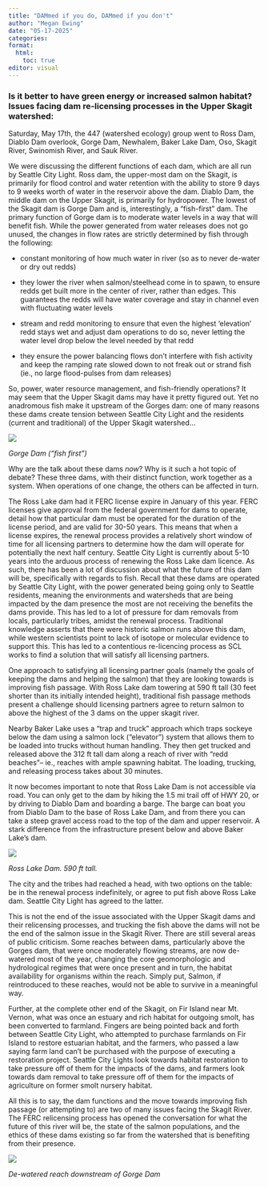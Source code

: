 ```yaml
---
title: "DAMmed if you do, DAMmed if you don't"
author: "Megan Ewing"
date: "05-17-2025"
categories: 
format: 
  html:
    toc: true
editor: visual
---
```


### Is it better to have green energy or increased salmon habitat? Issues facing dam re-licensing processes in the Upper Skagit watershed:

Saturday, May 17th, the 447 (watershed ecology) group went to Ross Dam, Diablo Dam overlook, Gorge Dam, Newhalem, Baker Lake Dam, Oso, Skagit River, Swinomish River, and Sauk River.

We were discussing the different functions of each dam, which are all run by Seattle City Light. Ross dam, the upper-most dam on the Skagit, is primarily for flood control and water retention with the ability to store 9 days to 9 weeks worth of water in the reservoir above the dam. Diablo Dam, the middle dam on the Upper Skagit, is primarily for hydropower. The lowest of the Skagit dam is Gorge Dam and is, interestingly, a "fish-first" dam. The primary function of Gorge dam is to moderate water levels in a way that will benefit fish. While the power generated from water releases does not go unused, the changes in flow rates are strictly determined by fish through the following:

-   constant monitoring of how much water in river (so as to never de-water or dry out redds)

-   they lower the river when salmon/steelhead come in to spawn, to ensure redds get built more in the center of river, rather than edges. This guarantees the redds will have water coverage and stay in channel even with fluctuating water levels

-   stream and redd monitoring to ensure that even the highest 'elevation' redd stays wet and adjust dam operations to do so, never letting the water level drop below the level needed by that redd

-   they ensure the power balancing flows don’t interfere with fish activity and keep the ramping rate slowed down to not freak out or strand fish (ie., no large flood-pulses from dam releases)

So, power, water resource management, and fish-friendly operations? It may seem that the Upper Skagit dams may have it pretty figured out. Yet no anadromous fish make it upstream of the Gorges dam: one of many reasons these dams create tension between Seattle City Light and the residents (current and traditional) of the Upper Skagit watershed...

![](images/IMG_3399.jpeg)

*Gorge Dam ("fish first")*

Why are the talk about these dams *now*? Why is it such a hot topic of debate? These three dams, with their distinct function, work together as a system. When operations of one change, the others can be affected in turn.

The Ross Lake dam had it FERC license expire in January of this year. FERC licenses give approval from the federal government for dams to operate, detail how that particular dam must be operated for the duration of the license period, and are valid for 30-50 years. This means that when a license expires, the renewal process provides a relatively short window of time for all licensing partners to determine how the dam will operate for potentially the next half century. Seattle City Light is currently about 5-10 years into the arduous process of renewing the Ross Lake dam licence. As such, there has been a lot of discussion about what the future of this dam will be, specifically with regards to fish. Recall that these dams are operated by Seattle City Light, with the power generated being going only to Seattle residents, meaning the environments and watersheds that are being impacted by the dam presence the most are not receiving the benefits the dams provide. This has led to a lot of pressure for dam removals from locals, particularly tribes, amidst the renewal process. Traditional knowledge asserts that there were historic salmon runs above this dam, while western scientists point to lack of isotope or molecular evidence to support this. This has led to a contentious re-licencing process as SCL works to find a solution that will satisfy all licensing partners.

One approach to satisfying all licensing partner goals (namely the goals of keeping the dams and helping the salmon) that they are looking towards is improving fish passage. With Ross Lake dam towering at 590 ft tall (30 feet shorter than its initially intended height), traditional fish passage methods present a challenge should licensing partners agree to return salmon to above the highest of the 3 dams on the upper skagit river.

Nearby Baker Lake uses a "trap and truck" approach which traps sockeye below the dam using a salmon lock ("elevator") system that allows them to be loaded into trucks without human handling. They then get trucked and released above the 312 ft tall dam along a reach of river with "redd beaches"-- ie., reaches with ample spawning habitat. The loading, trucking, and releasing process takes about 30 minutes.

It now becomes important to note that Ross Lake Dam is not accessible via road. You can only get to the dam by hiking the 1.5 mi trail off of HWY 20, or by driving to Diablo Dam and boarding a barge. The barge can boat you from Diablo Dam to the base of Ross Lake Dam, and from there you can take a steep gravel access road to the top of the dam and upper reservoir. A stark difference from the infrastructure present below and above Baker Lake's dam.

![](images/IMG_3406.jpeg)

*Ross Lake Dam. 590 ft tall.*

The city and the tribes had reached a head, with two options on the table: be in the renewal process indefinitely, or agree to put fish above Ross Lake dam. Seattle City Light has agreed to the latter.

This is not the end of the issue associated with the Upper Skagit dams and their relicensing processes, and trucking the fish above the dams will not be the end of the salmon issue in the Skagit River. There are still several areas of public criticism. Some reaches between dams, particularly above the Gorges dam, that were once moderately flowing streams, are now de-watered most of the year, changing the core geomorphologic and hydrological regimes that were once present and in turn, the habitat availability for organisms within the reach. Simply put, Salmon, if reintroduced to these reaches, would not be able to survive in a meaningful way.

Further, at the complete other end of the Skagit, on Fir Island near Mt. Vernon, what was once an estuary and rich habitat for outgoing smolt, has been converted to farmland. Fingers are being pointed back and forth between Seattle City Light, who attempted to purchase farmlands on Fir Island to restore estuarian habitat, and the farmers, who passed a law saying farm land can't be purchased with the purpose of executing a restoration project. Seattle City Lights look towards habitat restoration to take pressure off of them for the impacts of the dams, and farmers look towards dam removal to take pressure off of them for the impacts of agriculture on former smolt nursery habitat.

All this is to say, the dam functions and the move towards improving fish passage (or attempting to) are two of many issues facing the Skagit River. The FERC relicensing process has opened the conversation for what the future of this river will be, the state of the salmon populations, and the ethics of these dams existing so far from the watershed that is benefiting from their presence.

![](images/IMG_3432.jpeg)

*De-watered reach downstream of Gorge Dam*
